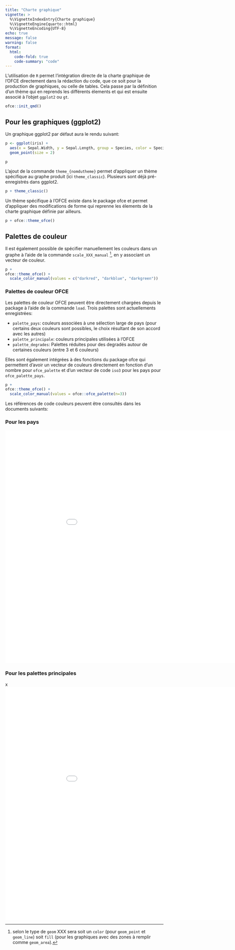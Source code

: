 ```yaml
---
title: "Charte graphique"
vignette: >
  %\VignetteIndexEntry{Charte graphique}
  %\VignetteEngine{quarto::html}
  %\VignetteEncoding{UTF-8}
echo: true
message: false
warning: false
format:
  html:
    code-fold: true
    code-summary: "code"
---
```


L'utilisation de `R` permet l'intégration directe de la charte graphique de l'OFCE directement dans la rédaction du code, que ce soit pour la production de graphiques, ou celle de tables. Cela passe par la définition d'un thème qui en reprends les différents élements et qui est ensuite associé à l'objet `ggplot2` ou `gt`.

```r
ofce::init_qmd()
```

## Pour les graphiques (ggplot2)

Un graphique ggplot2 par défaut aura le rendu suivant:

```r

p <- ggplot(iris) + 
  aes(x = Sepal.Width, y = Sepal.Length, group = Species, color = Species) +
  geom_point(size = 2)

p
```

L'ajout de la commande `theme_{nomdutheme}` permet d'appliquer un thème spécifique au graphe produit (ici `theme_classic`). Plusieurs sont déjà pré-enregistrés dans ggplot2.

```r

p + theme_classic()
```

Un thème spécifique à l'OFCE existe dans le package ofce et permet d'appliquer des modifications de forme qui reprenne les élements de la charte graphique définie par ailleurs.

```r

p + ofce::theme_ofce()
```

## Palettes de couleur

Il est également possible de spécifier manuellement les couleurs dans un graphe à l'aide de la commande `scale_XXX_manual` [^1], en y associant un vecteur de couleur.

[^1]: selon le type de `geom` XXX sera soit un `color` (pour `geom_point` et `geom_line`) soit `fill` (pour les graphiques avec des zones à remplir comme `geom_area`).

```r

p + 
ofce::theme_ofce() + 
  scale_color_manual(values = c("darkred", "darkblue", "darkgreen"))

```

### Palettes de couleur OFCE

Les palettes de couleur OFCE peuvent être directement chargées depuis le package à l'aide de la commande `load`. Trois palettes sont actuellements enregistrées:

-   `palette_pays`: couleurs associées à une sélection large de pays (pour certains deux couleurs sont possibles, le choix résultant de son accord avec les autres)
-   `palette_principale`: couleurs principales utilisées à l'OFCE
-   `palette_degrades`: Palettes réduites pour des degradés autour de certaines couleurs (entre 3 et 6 couleurs)

Elles sont également intégrées à des fonctions du package ofce qui permettent d'avoir un vecteur de couleurs directement en fonction d'un nombre pour `ofce_palette` et d'un vecteur de code `iso3` pour les pays pour `ofce_palette_pays`.

```r

p + 
ofce::theme_ofce() + 
  scale_color_manual(values = ofce::ofce_palette(n=3))

```

Les références de code couleurs peuvent être consultés dans les documents suivants:

###  Pour les pays
![](images/TableCoul_Pays_OFCE2024-juin.pdf){width="990" height="740"}

###  Pour les palettes principales
x![](images/Couleurs_Graphes_2024-juin.pdf){width="990" height="740"}

<!-- ## Tableaux  -->

<!-- ```{r} -->

<!-- ofce::theme.gt_ofce() -->

<!-- ``` -->
